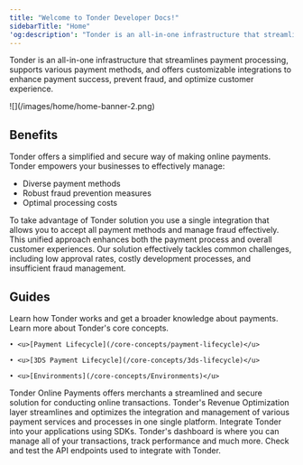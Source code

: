 ```yaml
---
title: "Welcome to Tonder Developer Docs!"
sidebarTitle: "Home"
'og:description': "Tonder is an all-in-one infrastructure that streamlines payment processing, supports various payment methods, and offers customizable integrations to enhance payment success, prevent fraud, and optimize customer experience."
---
```


Tonder is an all-in-one infrastructure that streamlines payment processing, supports various payment methods, and offers customizable integrations to enhance payment success, prevent fraud, and optimize customer experience.

<Frame>![](/images/home/home-banner-2.png) </Frame>

## Benefits
Tonder offers a simplified and secure way of making online payments. Tonder empowers your businesses to effectively manage:

- Diverse payment methods
- Robust fraud prevention measures
- Optimal processing costs

To take advantage of Tonder solution you use a single integration that allows you to accept all payment methods and manage fraud effectively. This unified approach enhances both the payment process and overall customer experiences. Our solution effectively tackles common challenges, including low approval rates, costly development processes, and insufficient fraud management.

## Guides

<CardGroup>

  <Card title="Get Started" iconType="solid" icon="flag-checkered" href="/introduction/getting-started">
    Learn how Tonder works and get a broader knowledge about payments.
  </Card>

  <Card title="Core Concepts" iconType="solid" icon="heart-pulse">
    Learn more about Tonder's core concepts.

    • <u>[Payment Lifecycle](/core-concepts/payment-lifecycle)</u>

    • <u>[3DS Payment Lifecycle](/core-concepts/3ds-lifecycle)</u>

    • <u>[Environments](/core-concepts/Environments)</u>
  </Card>

  <Card title="Online Payments" iconType="solid" icon="wallet" href="/online-payments/overview">
    Tonder Online Payments offers merchants a streamlined and secure solution for conducting online transactions.
  </Card>

  <Card title="Revenue Optimization" iconType="solid" icon="sitemap" href="/revenue-optimization/overview">
    Tonder's Revenue Optimization layer streamlines and optimizes the integration and management of various payment services and processes in one single platform.
  </Card>

  <Card title="Integrate Tonder" icon="window" href="/integration/intro">
    Integrate Tonder into your applications using SDKs.
  </Card>

  <Card title="Dashboard" icon="grid-horizontal" href="/dashboard/dashboard-overview">
    Tonder's dashboard is where you can manage all of your transactions, track performance and much more.
  </Card>

</CardGroup>

<Card title="API Reference" iconType="solid" icon="square-terminal" href="/reference/overview">
  Check and test the API endpoints used to integrate with Tonder.
</Card>
